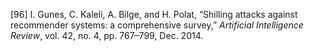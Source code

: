 \[96\]	I. Gunes, C. Kaleli, A. Bilge, and H. Polat, “Shilling attacks against recommender systems: a comprehensive survey,” *Artificial Intelligence Review*, vol. 42, no. 4, pp. 767–799, Dec. 2014\.